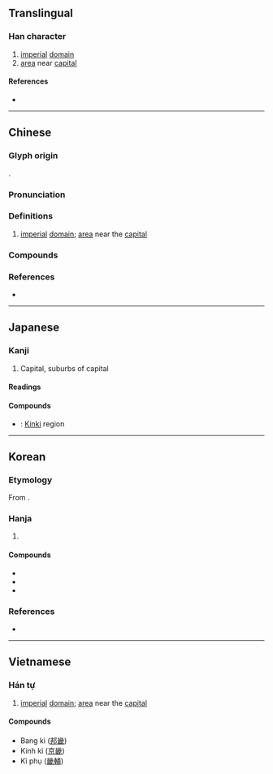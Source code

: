 {{character info}}
==Translingual==

===Han character===
{{Han char|rn=102|rad=田|as=10|sn=15|four=22653|canj=VIW}}

# [[imperial]] [[domain]]
# [[area]] near [[capital]]

====References====
* {{Han ref|kx=0766.080|dkj=21925|dj=1176.190|hdz=42551.090|uh=757F|ud=30079|bh=BD42|bd=48450}}

----

==Chinese==
{{zh-forms}}
{{zh-wp}}

===Glyph origin===
{{Han etym}}
{{Han compound|田|幾|c1=s|c2=p|ls=psc|abb2=y}}.

===Pronunciation===
{{zh-pron
|m=jī
|c=gei1,kei4
|c_note=kei4 - variant
|mn=ki/kî
|mn-t=gi1
|w=3jji
|mc=y
|oc=y
|cat=
}}

===Definitions===
{{zh-hanzi}}

# [[imperial]] [[domain]]; [[area]] near the [[capital]]

===Compounds===
{{zh-der|封畿|京畿|京畿令|畿縣|畿輦|畿輔|王畿|邦畿|近畿}}

===References===
* {{R:yue:mfccd}}

----

==Japanese==

===Kanji===
{{ja-kanji|grade=c|rs=田10}}

# Capital, suburbs of capital

====Readings====
{{ja-readings
|on=き
|kun=みやこ-
|nanori=
}}

====Compounds====
* {{ja-r|近畿|きんき}}: [[w:Kinki|Kinki]] region

----

==Korean==

===Etymology===
From {{der|ko|ltc|-}} {{ltc-l|畿}}. {{hanja-hunmong|긔|kuy|官衙}}

===Hanja===
{{ko-hanja-search}}
{{ko-hanja|경기|기}}

# {{hanja form of|기|[[area]] near the [[capital]]}}

====Compounds====
{{der-top3|Compounds}}
* {{ko-l|^경기|京畿}}
* {{ko-l|근기|近畿}}
* {{ko-l|방기|邦畿}}
{{der-bottom}}

===References===
* {{R:hanjadoc|7664}}

----

==Vietnamese==

===Hán tự===

{{vi-readings|rs=田10
|hanviet= kì, kỳ
|phienthiet=
|nom= kì, kỳ}}
# [[imperial]] [[domain]]; [[area]] near the [[capital]]

====Compounds====
*Bang kì ([[邦]][[畿]])
*Kinh kì ([[京]][[畿]])
*Kì phụ ([[畿]][[輔]])